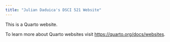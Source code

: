 ```yaml
---
title: "Julian Daduica's DSCI 521 Website"
---
```


This is a Quarto website.

To learn more about Quarto websites visit <https://quarto.org/docs/websites>.

